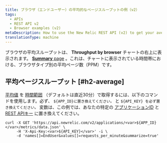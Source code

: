 ```yaml
---
title: ブラウザ（エンドユーザー）の平均的なページスループットの例（v2）
tags:
  - APIs
  - REST API v2
  - Browser examples (v2)
metaDescription: How to use the New Relic REST API (v2) to get your average browser page throughput time.
translationType: machine
---
```


ブラウザの平均スループットは、 **Throughput by browser** チャートの右上に表示されます。 [**Summary** page](/docs/browser/new-relic-browser/getting-started/browser-overview-website-performance-glance#viewing) 。これは、チャートに表示されている時間帯における、ブラウザタイプ別の平均ページ数（PPM）です。

## 平均ページスループット [#h2-average]

[平均値](/docs/apm/apis/requirements/calculating-average-metric-values-summarize) を [時間範囲](/docs/apm/apis/requirements/specifying-time-range-api-v2) （デフォルトは直近30分）で取得するには、以下のコマンドを使用します。必ず、 `${APP_ID}に置き換えてください。` と `${API_KEY} を必ず置き換えてください。` 変数は、この例では、あなたの特定の [アプリケーションID](/docs/apm/apis/requirements/identification-code) と [REST APIキー](/docs/apis/rest-api-v2/requirements/rest-api-key#viewing) に置き換えてください。

```
curl -X GET 'https://api.newrelic.com/v2/applications/<var>${APP_ID}</var>/metrics/data.json' \
     -H 'X-Api-Key:<var>${API_KEY}</var>' -i \
     -d 'names[]=EndUser&values[]=requests_per_minute&summarize=true'
```
